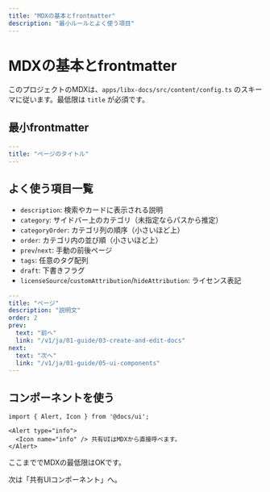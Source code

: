 ```yaml
---
title: "MDXの基本とfrontmatter"
description: "最小ルールとよく使う項目"
---
```



# MDXの基本とfrontmatter

このプロジェクトのMDXは、`apps/libx-docs/src/content/config.ts` のスキーマに従います。最低限は `title` が必須です。

## 最小frontmatter

```yaml
---
title: "ページのタイトル"
---
```

## よく使う項目一覧

- `description`: 検索やカードに表示される説明
- `category`: サイドバー上のカテゴリ（未指定ならパスから推定）
- `categoryOrder`: カテゴリ列の順序（小さいほど上）
- `order`: カテゴリ内の並び順（小さいほど上）
- `prev`/`next`: 手動の前後ページ
- `tags`: 任意のタグ配列
- `draft`: 下書きフラグ
- `licenseSource`/`customAttribution`/`hideAttribution`: ライセンス表記

```yaml
---
title: "ページ"
description: "説明文"
order: 2
prev:
  text: "前へ"
  link: "/v1/ja/01-guide/03-create-and-edit-docs"
next:
  text: "次へ"
  link: "/v1/ja/01-guide/05-ui-components"
---
```

## コンポーネントを使う

```mdx
import { Alert, Icon } from '@docs/ui';

<Alert type="info">
  <Icon name="info" /> 共有UIはMDXから直接呼べます。
</Alert>
```

<Alert type="success"><Icon name="check" /> ここまででMDXの最低限はOKです。</Alert>

次は「共有UIコンポーネント」へ。

